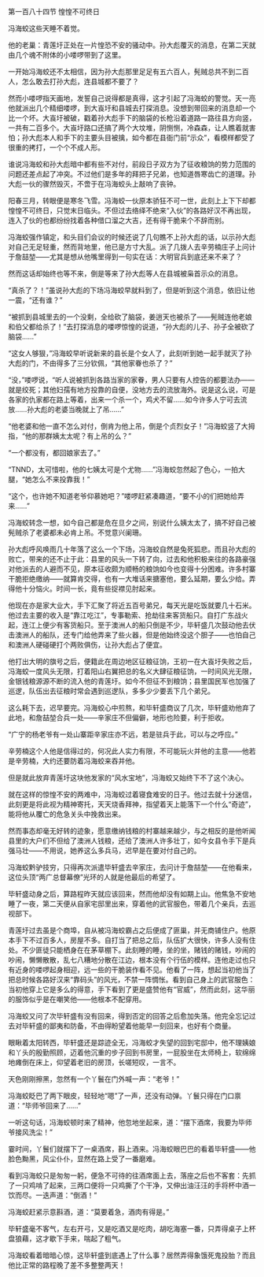 

第一百八十四节 惶惶不可终日

冯海蛟这些天睡不着觉。

他的老巢：青莲圩正处在一片惶恐不安的骚动中。孙大彪覆灭的消息，在第二天就由几个魂不附体的小喽啰带到了这里。

一开始冯海蛟还不太相信，因为孙大彪那里足足有五六百人，髡贼总共不到二百人，怎么敢去打孙大彪，连县城都不要了？

然而小喽啰指天画地，发誓自己说得都是真得，这才引起了冯海蛟的警觉。天一亮他就派出几个精细喽啰，到大崀圩和县城去打探消息。没想到带回来的消息却一个比一个坏。大崀圩被破，戳着孙大彪手下的脑袋的长枪沿着道路一路往县方向竖，一共有二百多个。大崀圩路口还搞了两个大坟堆，阴恻恻，冷森森，让人瞧着就害怕；孙大彪本人和手下的主要头目被擒，如今都在县衙门前“示众”，看模样都受了很重的拷打，一个个不成人形。

谁说冯海蛟和孙大彪暗中都有些不对付，前段日子双方为了征收粮饷的势力范围的问题还差点起了冲突。不过他们是多年的拜把子兄弟，也知道唇寒齿亡的道理。孙大彪一伙的骤然毁灭，不啻于在冯海蛟头上敲响了丧钟。

阳春三月，转眼便是寒冬飞雪。冯海蛟一伙原本骄狂不可一世，此刻上上下下却都惶惶不可终日，只觉末日临头。不但过去络绎不绝来“入伙”的各路好汉不再出现，连入了伙的也都纷纷找着各种借口溜之大吉，还有得干脆来个不辞而别。

冯海蛟强作镇定，和头目们会议的时候还说了几句瞧不上孙大彪的话，以示孙大彪对自己无足轻重，然而背地里，他已是方寸大乱。派了几拨人去辛劳楠庄子上问计于詹喆堃――尤其是想从他嘴里得到一句实在话：大明官兵到底还来不来了？

然而这话却始终也等不来，倒是等来了孙大彪等人在县城被枭首示众的消息。

“真杀了？！”虽说孙大彪的下场冯海蛟早就料到了，但是听到这个消息，依旧让他一震，“还有谁？”

“被抓到县城里去的一个没剩，全给砍了脑袋，姜逍天也被杀了――髡贼连他老娘和伯父都给杀了！”去打探消息的喽啰惊惶的说道，“孙大彪的儿子、孙子全被砍了脑袋……”

“这女人够狠，”冯海蛟早听说新来的县长是个女人了，此刻听到她一起手就灭了孙大彪的门，不由得多了三分钦佩，“其他家眷也杀了？”

“没，”喽啰说，“听人说被抓到各路当家的家眷，男人只要有人控告的都要法办――就是绞死；其他妇孺有地方投靠的自便，没地方去的流放海外。说是这么说，可是各家的仇家都在路上等着，出来一个杀一个，鸡犬不留……如今许多人宁可去流放……孙大彪的老婆当晚就上了吊……”

“他老婆和他一直不怎么对付，倒肯为他上吊，倒是个贞烈女子！”冯海蛟竖了大拇指，“他的那群姨太太呢？有上吊的么？”

“一个都没有，都回娘家去了。”

“TNND，太可惜啦，他的七姨太可是个尤物……”冯海蛟忽然起了色心，一拍大腿，“她怎么不来投靠我！”

“这个，也许她不知道老爷仰慕她吧？”喽啰赶紧凑趣道，“要不小的们把她给弄来……”

冯海蛟转念一想，如今自己都是危在旦夕之间，别说什么姨太太了，搞不好自己被髡贼杀了老婆都未必肯上吊。不觉意兴阑珊。

孙大彪呼风唤雨几十年落了这么一个下场，冯海蛟自然是兔死狐悲。而且孙大彪的败亡，带来的还不止于此：县里的风头一下转了向，过去和他积极来往的各路豪强对他派去的人避而不见，原本征收颇为顺畅的粮饷如今也变得十分困难。许多村寨干脆拒绝缴纳――就算肯交得，也有一大堆话来搪塞他，要么延期，要么少给。弄得他十分恼火。时间一长，竟有些捉襟见肘起来。

他现在亦是家大业大，手下汇聚了将近五百号弟兄，每天光是吃饭就要几十石米。他过去主要的收入是“靠江吃江”，专事勒索、抢劫往来客货船只。自打广东战火起，连江上便少有客货船只。至于澳洲人的船只倒是不少，毕轩盛几次鼓动他去伏击澳洲人的船队，还专门给他弄来了些火器，但是他始终没这个胆子――也怕自己和澳洲人硬碰硬打个两败俱伤，让孙大彪占了便宜。

他打出大明的旗号之后，便籍此在周边地区征粮征饷，王初一在大崀圩失败之后，冯海蛟一度风头无限，打着阳山右翼把总的名义大肆征粮征饷，一时间风光无限，金银钱粮源源不断的流入他的青莲圩。如今不但征不到粮饷；县里国民军也加强了巡逻，队伍出去征粮时常会遇到巡逻队，多多少少要丢下几个弟兄。

这么耗下去，迟早要完。冯海蛟心中煎熬，和毕轩盛商议了几次，毕轩盛劝他弃了此地，和詹喆堃合兵一处――辛家庄不但偏僻，地形也险要，利于拒收。

“广宁的杨老爷有一处山寨距辛家庄亦不远，若是驻兵于此，可以与之呼应。”

辛劳楠这个人他是信得过的，何况此人实力有限，不可能玩火并他的主意――他若是辛劳楠，大约还要防着冯海蛟来吞并他。

但是就此放弃青莲圩这块他发家的“风水宝地”，冯海蛟又始终下不了这个决心。

就在这样的惊惶不安的两难中，冯海蛟过着寝食难安的日子。他过去就十分迷信，此刻更是将此视为精神寄托，天天烧香拜神，指望着天上能落下一个什么“奇迹”，能将他从覆亡的危急关头中挽救出来。

然而事态却毫无好转的迹象，愿意缴纳钱粮的村寨越来越少，与之相反的是他听闻县里的大户们不但给了澳洲人钱粮，还给了澳洲人许多壮丁，如今女县令手下是兵强马壮――不用说，她养这么多兵马，迟早是在要对付自己的。

冯海蛟黔驴技穷，只得再次派遣毕轩盛去辛家庄，去问计于詹喆堃――在他看来，这位头顶“两广总督幕僚”光环的人就是他最后的希望了。

毕轩盛动身之后，算路程昨天就应该回来，然而他却没有如期上山。他焦急不安地睡了一夜，第二天便从自家宅邸里出来，穿着他的武官服色，带着几个亲兵，去巡视部下。

青莲圩过去虽是个商埠，自从被冯海蛟霸占之后便成了匪巢，并无商铺住户。他原本手下不过百多人，房屋不多。自打当了把总之后，队伍扩大很快，许多人没有住处。不少匪徒只能栖身在在茅草棚下。此刻睡的睡，坐的坐，赌钱的赌钱，吵闹的吵闹，懒懒散散，乱七八糟地分散在江边，根本没有个行伍的模样。连他走过也只有近身的喽啰起身相迎，远一些的干脆装作看不见。他看了一阵，想起当初他当了把总时候各路好汉来“靠码头”的风光，不禁一阵惆怅。看到自己身上的武官服色：当初他穿上它是多么的得意，手下看到了更是盛赞他有“官威”，然而此刻，这华丽的服饰似乎是在嘲笑他――他根本不配穿用。

冯海蛟又问了次毕轩盛有没有回来，得到否定的回答之后愈加失落。他完全忘记过去对毕轩盛的鄙夷和防备，不由得盼望着他能早一刻回来，也好有个商量。

眼瞅着太阳转西，毕轩盛还是踪迹全无，冯海蛟才失望的回到宅邸中，他不理姨娘和丫头的殷勤照顾，迈着他沉重的步子回到书房里，一屁股坐在太师椅上，软绵绵地瘫倒在床上，仰望着老旧的房顶，长嗟短叹，一言不。

天色刚刚擦黑，忽然有一个丫鬟在门外喊一声：“老爷！”

冯海蛟眨巴了两下眼皮，轻轻地“嗯”了一声，还没有动弹。丫鬟只得在门口禀道：“毕师爷回来了……”

一听这句话，冯海蛟顿时来了精神，他忽地坐起来，道：“摆下酒席，我要为毕师爷接风洗尘！”

霎时间，丫鬟们就摆下了一桌酒席，斟上酒来。冯海蛟眼巴巴的看着毕轩盛――他脸色黝黑，风尘仆仆，显然在路上受了一番磨难。

看到冯海蛟只是匆匆一躬，便急不可待的往酒席面上去，落座之后也不客套：先抓了一只鸡啃了起来，三两口便将一只鸡撕了个干净，又伸出油汪汪的手将杯中酒一饮而尽。一迭声道：“倒酒！”

冯海蛟赶紧示意斟酒，道：“莫要着急，酒肉有得是。”

毕轩盛毫不客气，左右开弓，又是吃酒又是吃肉，胡吃海塞一番，只弄得桌子上杯盘狼藉，这才歇下手来，喘起了粗气。

冯海蛟看着暗暗心惊，这毕轩盛到底遇上了什么事？居然弄得象饿死鬼投胎？而且他比正常的路程晚了差不多整整两天！

